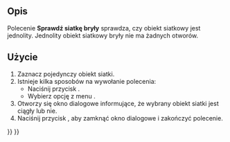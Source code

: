 <languages/>

{{Docnav/pl
|[[Mesh_CurvatureInfo/pl|Informacje o krzywiźnie]]
|[[Mesh_BoundingBox/pl|Informacje o granicach]]
|[[Mesh_Workbench/pl|środowisko pracy Siatka]]
|IconL=Mesh_CurvatureInfo.svg
|IconR=Mesh_BoundingBox.svg
|IconC=Workbench_Mesh.svg
}}

<div class="mw-translate-fuzzy">
{{GuiCommand/pl
|Name=Mesh EvaluateSolid
|Name/pl=Siatka: Sprawdź siatkę bryły
|MenuLocation=Siatki → Analizuj → Sprawdź siatkę bryły
|Workbenches=[[Mesh_Workbench/pl|Siatka]]
|SeeAlso=[[Arch_SelectNonSolidMeshes/pl|Zaznacz siatki niebryłowe]]
}}
</div>

<span id="Description"></span>
==Opis==

Polecenie '''Sprawdź siatkę bryły''' sprawdza, czy obiekt siatkowy jest jednolity. Jednolity obiekt siatkowy bryły nie ma żadnych otworów.

<span id="Usage"></span>
==Użycie==

<div class="mw-translate-fuzzy">
# Zaznacz pojedynczy obiekt siatki.
# Istnieje kilka sposobów na wywołanie polecenia:
#* Naciśnij przycisk {{Button|[[Image:Mesh_EvaluateSolid.svg|16px]] '''Sprawdź siatkę bryły'''}}.
#* Wybierz opcję z menu {{MenuCommand|Siatki → Analizuj → [[Image:Mesh_EvaluateSolid.svg|16px]] Sprawdź siatkę bryły}}.
# Otworzy się okno dialogowe {{MenuCommand|Siatka bryły}} informujące, że wybrany obiekt siatki jest ciągły lub nie.
# Naciśnij przycisk {{Button|OK}}, aby zamknąć okno dialogowe i zakończyć polecenie.
</div>


{{Docnav/pl
|[[Mesh_CurvatureInfo/pl|Informacje o krzywiźnie]]
|[[Mesh_BoundingBox/pl|Informacje o granicach]]
|[[Mesh_Workbench/pl|środowisko pracy Siatka]]
|IconL=Mesh_CurvatureInfo.svg
|IconR=Mesh_BoundingBox.svg
|IconC=Workbench_Mesh.svg
}}

{{Mesh Tools navi{{#translation:}}}}
{{Userdocnavi{{#translation:}}}}
{{clear}}